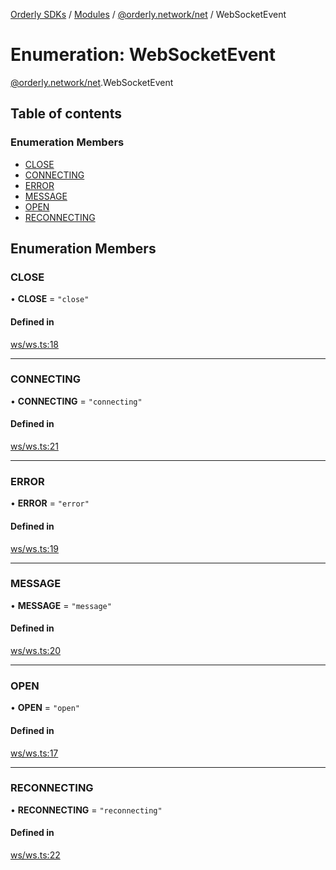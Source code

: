 [Orderly SDKs](/sdks/tech-doc/README) / [Modules](/sdks/tech-doc/modules) / [@orderly.network/net](/sdks/tech-doc/modules/orderly_network_net) / WebSocketEvent

# Enumeration: WebSocketEvent

[@orderly.network/net](/sdks/tech-doc/modules/orderly_network_net).WebSocketEvent

## Table of contents

### Enumeration Members

- [CLOSE](/sdks/tech-doc/enums/orderly_network_net.WebSocketEvent#close)
- [CONNECTING](/sdks/tech-doc/enums/orderly_network_net.WebSocketEvent#connecting)
- [ERROR](/sdks/tech-doc/enums/orderly_network_net.WebSocketEvent#error)
- [MESSAGE](/sdks/tech-doc/enums/orderly_network_net.WebSocketEvent#message)
- [OPEN](/sdks/tech-doc/enums/orderly_network_net.WebSocketEvent#open)
- [RECONNECTING](/sdks/tech-doc/enums/orderly_network_net.WebSocketEvent#reconnecting)

## Enumeration Members

### CLOSE

• **CLOSE** = ``"close"``

#### Defined in

[ws/ws.ts:18](https://github.com/OrderlyNetwork/js-sdk/blob/b90fff4/packages/net/src/ws/ws.ts#L18)

___

### CONNECTING

• **CONNECTING** = ``"connecting"``

#### Defined in

[ws/ws.ts:21](https://github.com/OrderlyNetwork/js-sdk/blob/b90fff4/packages/net/src/ws/ws.ts#L21)

___

### ERROR

• **ERROR** = ``"error"``

#### Defined in

[ws/ws.ts:19](https://github.com/OrderlyNetwork/js-sdk/blob/b90fff4/packages/net/src/ws/ws.ts#L19)

___

### MESSAGE

• **MESSAGE** = ``"message"``

#### Defined in

[ws/ws.ts:20](https://github.com/OrderlyNetwork/js-sdk/blob/b90fff4/packages/net/src/ws/ws.ts#L20)

___

### OPEN

• **OPEN** = ``"open"``

#### Defined in

[ws/ws.ts:17](https://github.com/OrderlyNetwork/js-sdk/blob/b90fff4/packages/net/src/ws/ws.ts#L17)

___

### RECONNECTING

• **RECONNECTING** = ``"reconnecting"``

#### Defined in

[ws/ws.ts:22](https://github.com/OrderlyNetwork/js-sdk/blob/b90fff4/packages/net/src/ws/ws.ts#L22)
